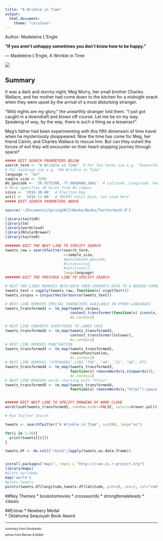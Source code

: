 ```yaml
---
title: "A Wrinkle in Time"
output: 
  html_document:
    theme: "cerulean"
---
```


Author: Madeleine L'Engle

**“If you aren't unhappy sometimes you don't know how to be happy.”**

― Madeleine L'Engle, A Wrinkle in Time

![](WrinkleTime.jpeg)



## Summary
It was a dark and stormy night; Meg Murry, her small brother Charles Wallace, and her mother had come down to the kitchen for a midnight snack when they were upset by the arrival of a most disturbing stranger. 

"Wild nights are my glory," the unearthly stranger told them. "I just got caught in a downdraft and blown off course. Let me be on my way. Speaking of way, by the way, there is such a thing as a tesseract".

Meg's father had been experimenting with this fifth dimension of time travel when he mysteriously disappeared. Now the time has come for Meg, her friend Calvin, and Charles Wallace to rescue him. But can they outwit the forces of evil they will encounter on their heart-stopping journey through space?

```r
##### EDIT SEARCH PARAMETERS BELOW
search_term <- "A Wrinkle in Time"  # For two terms use e.g. "Queen+Tearling"
# For hashtags use e.g. "#A Wrinkle in Time"
language <- "en"
sample_size <- 3200
AU_geocode <- '38.9375300,-77.0868600,10mi'  # Latitude, Longitude, Radius
# Here specifies 10 miles from AU campus
since <- '2016-10-08'  # Election Day
until <- '2016-11-08'  # INSERT Until Date, not used here
##### EDIT SEARCH PARAMETERS ABOVE

source('~/Documents/Spring2017/Books/Books/TwitterAuth.R')

library(twitteR)
library(tm)
library(wordcloud)
library(RColorBrewer)
library(twitteR)

####### EDIT THE NEXT LINE TO SPECIFY SEARCH
tweets_raw = searchTwitter(search_term,
                           n=sample_size,
                           #geocode=AU_geocode,
                           #since=since,
                           #until=until,
                           lang=language)
####### EDIT THE PREVIOUS LINE TO SPECIFY SEARCH

# NEXT TWO LINES REMOVES META-DATA THEN CONVERTS DATA TO A NEEDED FORMAT
tweets_text = sapply(tweets_raw, function(x) x$getText())
tweets_corpus = Corpus(VectorSource(tweets_text))

# NEXT LINE REMOVES SPECIAL CHARACTERS AVAILABLE IN OTHER LANGUAGES
tweets_transformed1 <- tm_map(tweets_corpus,
                              content_transformer(function(x) iconv(x, to="UTF-8-MAC")),
                              mc.cores=1)

# NEXT LINE CONVERTS EVERYTHING TO LOWER CASE
tweets_transformed2 <- tm_map(tweets_transformed1,
                              content_transformer(tolower),
                              mc.cores=1)
# NEXT LINE REMOVES PUNCTUATION
tweets_transformed3 <- tm_map(tweets_transformed2,
                              removePunctuation,
                              mc.cores=1)
# NEXT LINE REMOVES "STOPWORDS" LIKE "THE", "AN", "IS", "BE", ETC.
tweets_transformed4 <- tm_map(tweets_transformed3,
                              function(x) removeWords(x,stopwords()),
                              mc.cores=1)
# NEXT LINE REMOVES words starting with "https"
tweets_transformed5 <- tm_map(tweets_transformed4,
                              function(x) removeWords(x,"http[^[:space:]]*"),mc.cores=1)


###### EDIT NEXT LINE TO SPECIFY DRAWING OF WORD CLOUD
wordcloud(tweets_transformed5, random.order=FALSE, colors=brewer.pal(8,"Dark2"))
```

``` r

# Run Twitter Search

tweets <- searchTwitter("A Wrinkle in Time", n=3200, lang="en")

for(i in 1:20){
  print(tweets[[i]])
}
```

```r
tweets.df <- do.call("rbind",lapply(tweets,as.data.frame))


install.packages("maps", repos = "http://cran.us.r-project.org")
library(maps)
#plots worldmap
map('world')
#plots tweets
points(tweets.df$longitude,tweets.df$latitude, pch=20, cex=1, col="red")
```

##Key Themes
* bookstomovies
* crossworlds
* strongfemaleleads
* classic

##Extras
* Newbery Medal   
* Oklahoma Sequoyah Book Award   

***
<small> <small>  

summary from Goodreads 

extras from Barnes & Noble

\small \small